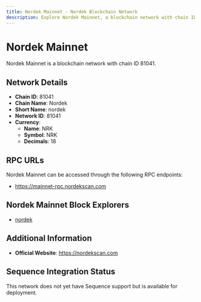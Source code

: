 ```yaml
--- 
title: Nordek Mainnet - Nordek Blockchain Network
description: Explore Nordek Mainnet, a blockchain network with chain ID 81041. Learn about its native currency, NRK, and how to interact with the network.
---
```


# Nordek Mainnet

Nordek Mainnet is a blockchain network with chain ID 81041.

## Network Details

- **Chain ID**: 81041
- **Chain Name**: Nordek
- **Short Name**: nordek
- **Network ID**: 81041
- **Currency**: 
  - **Name**: NRK
  - **Symbol**: NRK
  - **Decimals**: 18

## RPC URLs

Nordek Mainnet can be accessed through the following RPC endpoints:

- https://mainnet-rpc.nordekscan.com

## Nordek Mainnet Block Explorers

- [nordek](https://nordekscan.com)

## Additional Information

- **Official Website**: https://nordekscan.com

## Sequence Integration Status

This network does not yet have Sequence support but is available for deployment.
